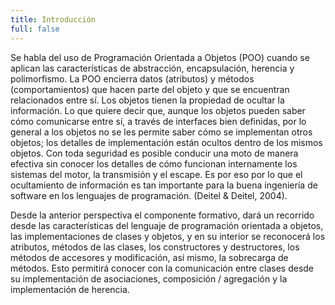 ```yaml
---
title: Introducción
full: false
---
```


Se habla del uso de Programación Orientada a Objetos (POO) cuando se aplican las características de abstracción, encapsulación, herencia y polimorfismo. La POO encierra datos (atributos) y métodos (comportamientos) que hacen parte del objeto y que se encuentran relacionados entre sí. Los objetos tienen la propiedad de ocultar la información. Lo que quiere decir que, aunque los objetos pueden saber cómo comunicarse entre sí, a través de interfaces bien definidas, por lo general a los objetos no se les permite saber cómo se implementan otros objetos; los detalles de implementación están ocultos dentro de los mismos objetos. Con toda seguridad es posible conducir una moto de manera efectiva sin conocer los detalles de cómo funcionan internamente los sistemas del motor, la transmisión y el escape. Es por eso por lo que el ocultamiento de información es tan importante para la buena ingeniería de software en los lenguajes de programación. (Deitel & Deitel, 2004).

Desde la anterior perspectiva el componente formativo, dará un recorrido desde las características del lenguaje de programación orientada a objetos, las implementaciones de clases y objetos, y en su interior se reconocerá los atributos, métodos de las clases, los constructores y destructores, los métodos de accesores y modificación, así mismo, la sobrecarga de métodos. Esto permitirá conocer con la comunicación entre clases desde su implementación de asociaciones, composición / agregación y la implementación de herencia.

